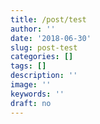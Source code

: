 ```yaml
---
title: /post/test
author: ''
date: '2018-06-30'
slug: post-test
categories: []
tags: []
description: ''
image: ''
keywords: ''
draft: no
---
```

